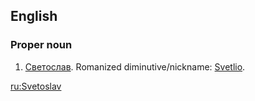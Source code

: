==English==

===Proper noun===
{{wikipedia|lang=bg|Светослав}}
{{en-proper noun}}

# {{given name|male|A=A romanization of the [[Bulgarian]]|from=Slavic}} [[Светослав]].  Romanized diminutive/nickname: [[Svetlio]].

[[ru:Svetoslav]]